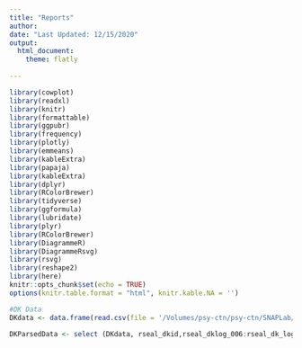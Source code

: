```yaml
---
title: "Reports"
author: 
date: "Last Updated: 12/15/2020"
output: 
  html_document:
    theme: flatly
    
---
```


```r

library(cowplot)
library(readxl)
library(knitr)
library(formattable)
library(ggpubr)
library(frequency)
library(plotly)
library(emmeans)
library(kableExtra)
library(papaja)
library(kableExtra)
library(dplyr)
library(RColorBrewer)
library(tidyverse)
library(ggformula)
library(lubridate)
library(plyr)
library(RColorBrewer)
library(DiagrammeR)
library(DiagrammeRsvg)
library(rsvg)
library(reshape2)
library(here)
knitr::opts_chunk$set(echo = TRUE)
options(knitr.table.format = "html", knitr.kable.NA = '') 
```

```r
#DK Data
DKdata <- data.frame(read.csv(file = '/Volumes/psy-ctn/psy-ctn/SNAPLab/SNAP Projects/SEAL/00_rSEAL/02_rSEAL_Data/PreStudy/DK_Log/Raw_Data/RSEALDKLog_DATA.csv'))

DKParsedData <- select (DKdata, rseal_dkid,rseal_dklog_006:rseal_dk_log_complete )

```

